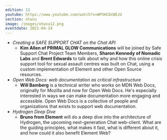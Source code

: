 ```yaml
---
edition: 12
youtube: https://www.youtube.com/watch?v=WP3HCbVAEzU
section: otwsu
image: /images/otwsu12.png
eventdate: 2021-04-14
---
```


- *Creating a SAFE SUPPORT CHAT on the Chat API*
  - **Kim Allen of PRIMAL GLOW Communications** will be joined by Safe Support Chat Project Team Members,
  **Sharon Kennedy of Nomadic Labs**  and **Brent Edwards** to talk about why and how this online crisis
  support tool for sexual assault centres was built on Chat, using a custom implementation of Element
  and other Open Source resources.
- *Open Web Docs: web documentation as critical infrastructure*
  - **Will Bamberg** is a technical writer who works on MDN Web Docs, originally for Mozilla and now for 
  Open Web Docs. He's especially interested in ways we can make documentation more engaging and accessible.
  Open Web Docs is a collective of people and organizations that exists to support web documentation.
- *Hydrogen Deep Dive*
  - **Bruno from Element** will do a deep dive into the architecture of Hydrogen, the upcoming next-generation
  Chat web-client. What are the guiding principles, what makes it fast, what is different about it, and how
  could it also benefit Element Web?
